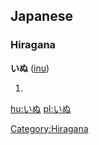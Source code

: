 ==Japanese==
===Hiragana===  
[[Category:Hiragana]]
'''いぬ''' ([[inu]])
# {{japdef|犬|[[dog]]}}                           

[[hu:いぬ]]
[[pl:いぬ]]